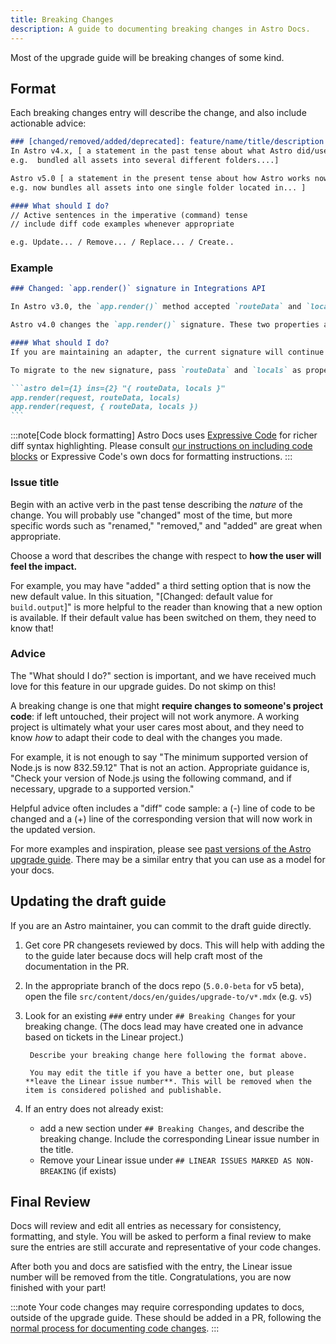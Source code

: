 ```yaml
---
title: Breaking Changes
description: A guide to documenting breaking changes in Astro Docs.
---
```



Most of the upgrade guide will be breaking changes of some kind.

## Format

Each breaking changes entry will describe the change, and also include actionable advice:

```md
### [changed/removed/added/deprecated]: feature/name/title/description
In Astro v4.x, [ a statement in the past tense about what Astro did/used to do. 
e.g.  bundled all assets into several different folders....]

Astro v5.0 [ a statement in the present tense about how Astro works now.
e.g. now bundles all assets into one single folder located in... ]

#### What should I do?
// Active sentences in the imperative (command) tense
// include diff code examples whenever appropriate

e.g. Update... / Remove... / Replace... / Create..
```

### Example

``````md
### Changed: `app.render()` signature in Integrations API

In Astro v3.0, the `app.render()` method accepted `routeData` and `locals` as separate, optional arguments.

Astro v4.0 changes the `app.render()` signature. These two properties are now available in a single object. Both the object and these two properties are still optional.

#### What should I do?
If you are maintaining an adapter, the current signature will continue to work until the next major version.

To migrate to the new signature, pass `routeData` and `locals` as properties of an object instead of as two independent arguments.

```astro del={1} ins={2} "{ routeData, locals }"
app.render(request, routeData, locals)
app.render(request, { routeData, locals })
```
``````

:::note[Code block formatting]
Astro Docs uses [Expressive Code](https://expressive-code.com/) for richer diff syntax highlighting. Please consult [our instructions on including code blocks](/reference/code-samples/) or Expressive Code's own docs for formatting instructions.
:::

### Issue title

Begin with an active verb in the past tense describing the *nature* of the change. You will probably use "changed" most of the time, but more specific words such as "renamed," "removed," and "added" are great when appropriate.

Choose a word that describes the change with respect to **how the user will feel the impact.**

For example, you may have "added" a third setting option that is now the new default value. In this situation, "[Changed: default value for `build.output`]" is more helpful to the reader than knowing that a new option is available. If their default value has been switched on them, they need to know that!

### Advice

The "What should I do?" section is important, and we have received much love for this feature in our upgrade guides. Do not skimp on this!

A breaking change is one that might **require changes to someone's project code**: if left untouched, their project will not work anymore. A working project is ultimately what your user cares most about, and they need to know *how* to adapt their code to deal with the changes you made.

For example, it is not enough to say "The minimum supported version of Node.js is now 832.59.12" That is not an action. Appropriate guidance is, "Check your version of Node.js using the following command, and if necessary, upgrade to a supported version." 

Helpful advice often includes a "diff" code sample: a (-) line of code to be changed and a (+) line of the corresponding version that will now work in the updated version.

For more examples and inspiration, please see [past versions of the Astro upgrade guide](https://docs.astro.build/en/upgrade-astro/#upgrade-guides). There may be a similar entry that you can use as a model for your docs.

## Updating the draft guide

If you are an Astro maintainer, you can commit to the draft guide directly.

<Steps>

1. Get core PR changesets reviewed by docs. This will help with adding the to the guide later because docs will help craft most of the documentation in the PR.

2. In the appropriate branch of the docs repo (`5.0.0-beta` for v5 beta), open the file `src/content/docs/en/guides/upgrade-to/v*.mdx` (e.g. `v5`)

3. Look for an existing `###` entry under `## Breaking Changes` for your breaking change. (The docs lead may have created one in advance based on tickets in the Linear project.)

        Describe your breaking change here following the format above.

        You may edit the title if you have a better one, but please **leave the Linear issue number**. This will be removed when the item is considered polished and publishable.

4. If an entry does not already exist:
    - add a new section under `## Breaking Changes`, and describe the breaking change. Include the corresponding Linear issue number in the title.
    - Remove your Linear issue under `## LINEAR ISSUES MARKED AS NON-BREAKING` (if exists)

</Steps>

## Final Review

Docs will review and edit all entries as necessary for consistency, formatting, and style. You will be asked to perform a final review to make sure the entries are still accurate and representative of your code changes.

After both you and docs are satisfied with the entry, the Linear issue number will be removed from the title. Congratulations, you are now finished with your part!

:::note
Your code changes may require corresponding updates to docs, outside of the upgrade guide. These should be added in a PR, following the [normal process for documenting code changes](/docs-for-code-changes/about-documenting-code-changes/).
:::
